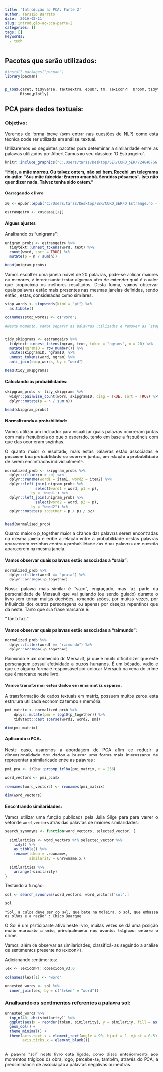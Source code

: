```yaml
---
title: 'Introdução ao PCA: Parte 2'
author: Tarssio Barreto
date: '2019-05-21'
slug: introdução-ao-pca-parte-2
categories: []
tags: []
keywords:
  - tech
---
```


<!--more-->

<div style="text-align: justify">

## Pacotes que serão utilizados: 

```r


#install.packages("pacman")
library(pacman)


p_load(caret, tidyverse, factoextra, epubr, tm, lexiconPT, broom, tidytext, widyr, irlba, 
       Rtsne,plotly)

``` 

## PCA para dados textuais: 

### Objetivo: 

Veremos de forma breve (sem entrar nas questões de NLP) como esta técnica pode ser utilizada em análise. textual.

Utilizaremos os seguintes pacotes para determinar a similaridade entre as palavras utilizados por Albert Camus no seu clássico: "O Estrangeiro". 

```r
knitr::include_graphics("C:/Users/tarss/Desktop/SER/CURO_SER/7248407GG.jpg")
```

**"Hoje, a mãe morreu. Ou talvez ontem, não sei bem. Recebi um telegrama do asilo:**
**“Sua mãe falecida: Enterro amanhã. Sentidos pêsames”.**
**Isto não quer dizer nada. Talvez tenha sido ontem."**

#### Carregando o livro

```r

x0 <- epubr::epub("C:/Users/tarss/Desktop/SER/CURO_SER/O Estrangeiro - Albert Camus.epub")

estrangeiro <- x0$data[[1]]

```


#### Alguns ajustes

Analisando os "unigrams": 


```r



unigram_probs <- estrangeiro %>%
  tidytext::unnest_tokens(word, text) %>%
  count(word, sort = TRUE) %>%
  mutate(p = n / sum(n)) 

head(unigram_probs)

```

Vamos escolher uma janela móvel de 20 palavras, pode-se aplicar maiores ou menores, é interessante testar algumas afim de entender qual é o valor que propociona os melhores resultados. Desta forma, vamos observar quais palavras estão mais presentes nas mesmas janelas definidas, sendo então , estas, consideradas como similares.

```r

stop_words <- stopwords(kind = "pt") %>% 
  as.tibble()

colnames(stop_words) <- c("word")

#Neste momento, vamos separar as palavras utilizadas e remover as `stopwords` em português. As `stopwords` são palavras como artigos, pronomes e outros complementos que não possuem, geralmente, significado.


tidy_skipgrams <- estrangeiro %>%
  tidytext::unnest_tokens(ngram, text, token = "ngrams", n = 20) %>%
  mutate(ngramID = row_number()) %>% 
  unite(skipgramID, ngramID) %>%
  unnest_tokens(word, ngram) %>% 
  anti_join(stop_words, by = "word")

head(tidy_skipgrams)

```

#### Calculando as probabilidades: 


```r

skipgram_probs <- tidy_skipgrams %>%
  widyr::pairwise_count(word, skipgramID, diag = TRUE, sort = TRUE) %>%
  dplyr::mutate(p = n / sum(n))

head(skipgram_probs)

```

#### Normalizando a probabilidade

Vamos utilizar um indicador para visualizar quais palavras ocorreram juntas com mais frequência do que o esperado, tendo em base a frequência com que elas ocorreram sozinhas.

O quanto maior o resultado, mais estas palavras estão associadas e possuem boa probabilidade de ocorrem juntas, em relação a probabilidade de serem encontradas individualmente.


```r


normalized_prob <- skipgram_probs %>%
  dplyr::filter(n > 20) %>%
  dplyr::rename(word1 = item1, word2 = item2) %>%
  dplyr::left_join(unigram_probs %>%
              select(word1 = word, p1 = p),
            by = "word1") %>%
  dplyr::left_join(unigram_probs %>%
              select(word2 = word, p2 = p),
            by = "word2") %>%
  dplyr::mutate(p_together = p / p1 / p2)


head(normalized_prob)
```

Quanto maior o p_together maior a chance das palavras serem encontradas na mesma janela e exibe a relação entre a probabilidade destas palavras aparecerem sozinhas contra a probabilidade das duas palavras em questão aparecerem na mesma janela.

#### Vamos observar quais palavras estão associadas a "praia":  

```r

normalized_prob %>% 
  dplyr::filter(word1 == "praia") %>%
  dplyr::arrange(-p_together)

```

Nossa palavra mais similar é "saco", engraçado, mas faz parte da personalidade de Mersault que vai guiando (ou sendo guiado) durante o livro sem tomar muitas decisões, tomando ações, por muitas vezes, por influência dos outros personagens ou apenas por desejos repentinos que dá neste. Tanto que sua frase marcante é:

"Tanto faz."

#### Vamos observar quais palavras estão associadas a "raimundo":  

```r

normalized_prob %>% 
  dplyr::filter(word1 == "raimundo") %>%
  dplyr::arrange(-p_together)

```

Raimundo é um conhecido do Mersault, já que é muito dificil dizer que este personagem possuí afetividade a outros humanos. É um bêbado, vadio e que de alguma forma é responsável por colocar Mersault na cena do crime que é marcante neste livro. 

#### Vamos transformar estes dados em uma matriz esparsa: 

A transformação de dados textuais em matriz, possuem muitos zeros, esta estrutura utilizada economiza tempo e memória.

```r

pmi_matrix <- normalized_prob %>%
    dplyr::mutate(pmi = log10(p_together)) %>%
    tidytext::cast_sparse(word1, word2, pmi)

dim(pmi_matrix)
```


#### Aplicando o PCA: 

Neste caso, usaremos a abordagem do PCA afim de reduzir a dimensionalidade dos dados e buscar uma forma mais interessante de representar a similaridade entre as palavras : 


```r


pmi_pca <- irlba::prcomp_irlba(pmi_matrix, n = 256)

word_vectors <- pmi_pca$x

rownames(word_vectors) <- rownames(pmi_matrix)

dim(word_vectors)

```

#### Encontrando similaridades: 

Vamos utilizar uma função publicada pela Julia Silge para para varrer o vetor de `word_vectors` atrás das palavras de maiores similaridades: 

```r

search_synonyms <- function(word_vectors, selected_vector) {
  
  similarities <- word_vectors %*% selected_vector %>%
    tidy() %>%
    as_tibble() %>%
    rename(token = .rownames,
           similarity = unrowname.x.)
  
  similarities %>%
    arrange(-similarity)    
}

```


Testando a função: 

```r

sol <- search_synonyms(word_vectors, word_vectors["sol",])

sol

```

`"Sol, a culpa deve ser do sol, que bate na moleira, o sol, que embassa os olhos e a razão" : Chico Buarque`

O Sol é um participante ativo neste livro, muitas vezes se dá uma posição muito marcante a este, principalmente nos eventos trágicos: enterro e crime.

Vamos, além de observar as similaridades, classificá-las seguindo a análise de sentimentos presente no lexiconPT.

Adicionando sentimentos: 

```r

lex <- lexiconPT::oplexicon_v3.0

colnames(lex)[1] <- "word"

unnested_words <- sol %>%
  inner_join(lex, by = c("token" = "word"))

```

### Analisando os sentimentos referentes a palavra sol: 

```r

unnested_words %>% 
  top_n(40, abs(similarity)) %>% 
  ggplot(aes(x = reorder(token, similarity), y = similarity, fill = as.factor(polarity))) +
  geom_col() +
  theme_minimal() +
  theme(axis.text.x = element_text(angle = 90, hjust = 1, vjust = 0.5),
        axis.ticks.x = element_blank())
  

```

A palavra "sol" neste livro está ligada, como disse anteriormente aos momentos trágicos da obra, logo, percebe-se, também, através do PCA, a predominância de associação a palavras negativas ou neutras.